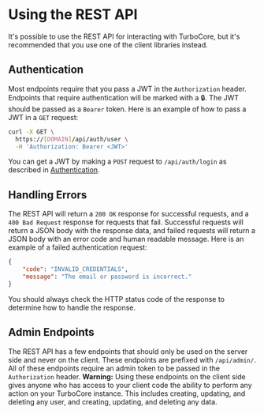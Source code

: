 
# Using the REST API

It's possible to use the REST API for interacting with TurboCore, but it's recommended that you use one of the client libraries instead.

## Authentication
Most endpoints require that you pass a JWT in the `Authorization` header. Endpoints that require authentication will be marked with a 🔒. The JWT should be passed as a `Bearer` token. Here is an example of how to pass a JWT in a `GET` request:

```bash
curl -X GET \
  https://[DOMAIN]/api/auth/user \
  -H 'Authorization: Bearer <JWT>'
```
You can get a JWT by making a `POST` request to `/api/auth/login` as described in [Authentication](/auth/rest).

## Handling Errors
The REST API will return a `200 OK` response for successful requests, and a `400 Bad Request` response for requests that fail. Successful
requests will return a JSON body with the response data, and failed requests will return a JSON body with an error code and human readable
message. Here is an example of a failed authentication request:

```json
{
    "code": "INVALID_CREDENTIALS",
    "message": "The email or password is incorrect."
}
```
<Callout emoji='ℹ️' type='info'>
    You should always check the HTTP status code of the response to determine how to handle the response. 
</Callout>

## Admin Endpoints
The REST API has a few endpoints that should only be used on the server side and never on the client. These endpoints are prefixed with `/api/admin/`. All of these endpoints require an admin token to be passed in the `Authorization` header.
<Callout emoji='🚫' type='error'>
    **Warning:** Using these endpoints on the client side gives anyone who has access to your client code the ability to perform any action on your TurboCore instance. This includes creating, updating, and deleting any user, and creating, updating, and deleting any data.
</Callout>